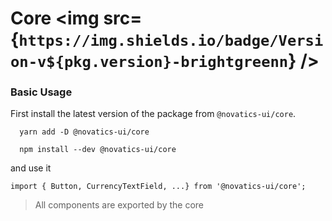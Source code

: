 
<Meta title="All Components/Core" />

# Core <img src={`https://img.shields.io/badge/Version-v${pkg.version}-brightgreenn`} />

### Basic Usage

First install the latest version of the package from `@novatics-ui/core`.


```shell
  yarn add -D @novatics-ui/core
```

```shell
  npm install --dev @novatics-ui/core
```


and use it

```tsx
import { Button, CurrencyTextField, ...} from '@novatics-ui/core';
```

>  All components are exported by the core